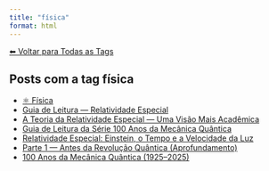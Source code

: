 ```yaml
---
title: "física"
format: html
---
```


[⬅ Voltar para Todas as Tags](../tags.qmd)

## Posts com a tag **física**

- [⚛️ Física](/posts/fisica/index.html)
- [Guia de Leitura — Relatividade Especial](/posts/fisica/guia-relatividade-especial.html)
- [A Teoria da Relatividade Especial — Uma Visão Mais Acadêmica](/posts/fisica/relatividade-especial-academico.html)
- [Guia de Leitura da Série 100 Anos da Mecânica Quântica](/posts/fisica/guia-100-anos-mecanica-quantica.html)
- [Relatividade Especial: Einstein, o Tempo e a Velocidade da Luz](/posts/fisica/relatividade-especial.html)
- [Parte 1 — Antes da Revolução Quântica (Aprofundamento)](/posts/fisica/parte-1-mecanica-quantica.html)
- [100 Anos da Mecânica Quântica (1925–2025)](/posts/fisica/100-anos-mecanica-quantica.html)
